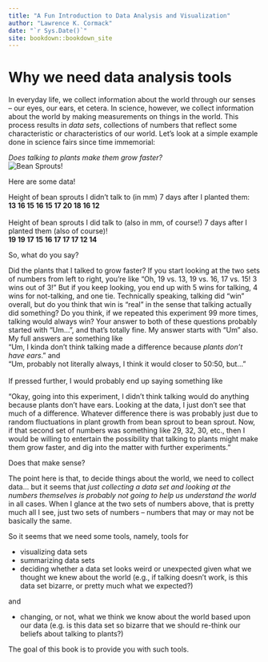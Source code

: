 ```yaml
--- 
title: "A Fun Introduction to Data Analysis and Visualization"
author: "Lawrence K. Cormack"
date: "`r Sys.Date()`"
site: bookdown::bookdown_site
---
```


# Why we need data analysis tools

In everyday life, we collect information about the world through our senses – our eyes, our ears, et cetera. In science, however, we collect information about the world by making measurements on things in the world. This process results in *data sets*, collections of numbers that reflect some characteristic or characteristics of our world. Let’s look at a simple example done in science fairs since time immemorial: \

*Does talking to plants make them grow faster?*  \
![Bean Sprouts!](./images/sprouts750w.jpg)
  \
  
Here are some data!  \

Height of bean sprouts I didn’t talk to (in mm) 7 days after I planted them:  \
**13 16 15 16 15 17 20 18 16 12**  \
  \
Height of bean sprouts I did talk to (also in mm, of course!) 7 days after I planted them (also of course)!  \
**19 19 17 15 16 17 17 17 12 14** \

So, what do you say?  \ 

Did the plants that I talked to grow faster? If you start looking at the two sets of numbers from left to right, you’re like “Oh, 19 vs. 13, 19 vs. 16, 17 vs. 15! 3 wins out of 3!” But if you keep looking, you end up with 5 wins for talking, 4 wins for not-talking, and one tie. Technically speaking, talking did “win” overall, but do you think that win is “real” in the sense that talking actually did something? Do you think, if we repeated this experiment 99 more times, talking would always win? Your answer to both of these questions probably started with “Um…”, and that’s totally fine. My answer starts with “Um” also. My full answers are something like  \
“Um, I kinda don’t think talking made a difference because *plants don’t have ears*.” and  \
“Um, probably not literally always, I think it would closer to 50:50, but…” \
  \
If pressed further, I would probably end up saying something like  \

“Okay, going into this experiment, I didn’t think talking would do anything because plants don’t have ears.  Looking at the data, I just don’t see that much of a difference. Whatever difference there is was probably just due to random fluctuations in plant growth from bean sprout to bean sprout. Now, if that second set of numbers was something like 29, 32, 30, etc., then I would be willing to entertain the possibility that talking to plants might make them grow faster, and dig into the matter with further experiments.”  \

Does that make sense?  \

The point here is that, to decide things about the world, we need to collect data… but it seems that *just collecting a data set and looking at the numbers themselves is probably not going to help us understand the world* in all cases.  When I glance at the two sets of numbers above, that is pretty much all I see, just two sets of numbers – numbers that may or may not be basically the same.  \

So it seems that we need some tools, namely, tools for 

* visualizing data sets
* summarizing data sets
* deciding whether a data set looks weird or unexpected given what we thought we knew about the world (e.g., if talking doesn’t work, is this data set bizarre, or pretty much what we expected?)

and

* changing, or not, what we think we know about the world based upon our data (e.g. is this data set so bizarre that we should re-think our beliefs about talking to plants?)

The goal of this book is to provide you with such tools.




